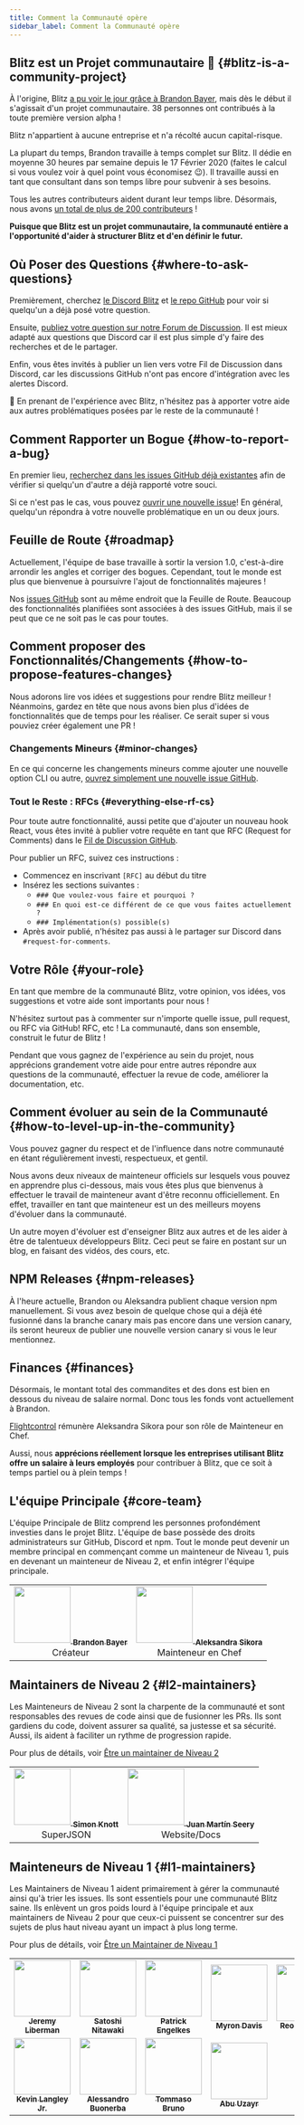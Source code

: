 ```yaml
---
title: Comment la Communauté opère
sidebar_label: Comment la Communauté opère
---
```


## Blitz est un Projet communautaire 🤝 {#blitz-is-a-community-project}

À l'origine, Blitz
[a pu voir le jour grâce à Brandon Bayer](./community-history), mais dès
le début il s'agissait d'un projet communautaire. 38 personnes ont
contribués à la toute première version alpha !

Blitz n'appartient à aucune entreprise et n'a récolté aucun
capital-risque.

La plupart du temps, Brandon travaille à temps complet sur Blitz. Il dédie
en moyenne 30 heures par semaine depuis le 17 Février 2020 (faites le
calcul si vous voulez voir à quel point vous économisez 😉). Il travaille
aussi en tant que consultant dans son temps libre pour subvenir à ses
besoins.

Tous les autres contributeurs aident durant leur temps libre. Désormais,
nous avons
[un total de plus de 200 contributeurs](https://github.com/blitz-js/blitz#contributors-)
!

**Puisque que Blitz est un projet communautaire, la communauté entière a
l'opportunité d'aider à structurer Blitz et d'en définir le futur.**

## Où Poser des Questions {#where-to-ask-questions}

Premièrement, cherchez [le Discord Blitz](https://discord.blitzjs.com) et
[le repo GitHub](https://github.com/blitz-js/blitz) pour voir si quelqu'un
a déjà posé votre question.

Ensuite,
[publiez votre question sur notre Forum de Discussion](https://github.com/blitz-js/blitz/discussions).
Il est mieux adapté aux questions que Discord car il est plus simple d'y
faire des recherches et de le partager.

Enfin, vous êtes invités à publier un lien vers votre Fil de Discussion
dans Discord, car les discussions GitHub n'ont pas encore d'intégration
avec les alertes Discord.

🙏 En prenant de l'expérience avec Blitz, n'hésitez pas à apporter votre
aide aux autres problématiques posées par le reste de la communauté !

## Comment Rapporter un Bogue {#how-to-report-a-bug}

En premier lieu,
[recherchez dans les issues GitHub déjà existantes](https://github.com/blitz-js/blitz/issues?q=is%3Aissue)
afin de vérifier si quelqu'un d'autre a déjà rapporté votre souci.

Si ce n'est pas le cas, vous pouvez
[ouvrir une nouvelle issue](https://github.com/blitz-js/blitz/issues/new/choose)!
En général, quelqu'un répondra à votre nouvelle problématique en un ou
deux jours.

## Feuille de Route {#roadmap}

Actuellement, l'équipe de base travaille à sortir la version 1.0,
c'est-à-dire arrondir les angles et corriger des bogues. Cependant, tout
le monde est plus que bienvenue à poursuivre l'ajout de fonctionnalités
majeures !

Nos [issues GitHub](https://github.com/blitz-js/blitz/issues) sont au même
endroit que la Feuille de Route. Beaucoup des fonctionnalités planifiées
sont associées à des issues GitHub, mais il se peut que ce ne soit pas le
cas pour toutes.

## Comment proposer des Fonctionnalités/Changements {#how-to-propose-features-changes}

Nous adorons lire vos idées et suggestions pour rendre Blitz meilleur !
Néanmoins, gardez en tête que nous avons bien plus d'idées de
fonctionnalités que de temps pour les réaliser. Ce serait super si vous
pouviez créer également une PR !

### Changements Mineurs {#minor-changes}

En ce qui concerne les changements mineurs comme ajouter une nouvelle
option CLI ou autre,
[ouvrez simplement une nouvelle issue GitHub](https://github.com/blitz-js/blitz/issues/new/choose).

### Tout le Reste : RFCs {#everything-else-rf-cs}

Pour toute autre fonctionnalité, aussi petite que d'ajouter un nouveau
hook React, vous êtes invité à publier votre requête en tant que RFC
(Request for Comments) dans le
[Fil de Discussion GitHub](https://github.com/blitz-js/blitz/discussions/category_choices).

Pour publier un RFC, suivez ces instructions :

- Commencez en inscrivant `[RFC]` au début du titre
- Insérez les sections suivantes :
  - `### Que voulez-vous faire et pourquoi ?`
  - `### En quoi est-ce différent de ce que vous faites actuellement ?`
  - `### Implémentation(s) possible(s)`
- Après avoir publié, n'hésitez pas aussi à le partager sur Discord dans
  `#request-for-comments`.

## Votre Rôle {#your-role}

En tant que membre de la communauté Blitz, votre opinion, vos idées, vos
suggestions et votre aide sont importants pour nous !

N'hésitez surtout pas à commenter sur n'importe quelle issue, pull
request, ou RFC via GitHub! RFC, etc ! La communauté, dans son ensemble,
construit le futur de Blitz !

Pendant que vous gagnez de l'expérience au sein du projet, nous apprécions
grandement votre aide pour entre autres répondre aux questions de la
communauté, effectuer la revue de code, améliorer la documentation, etc.

## Comment évoluer au sein de la Communauté {#how-to-level-up-in-the-community}

Vous pouvez gagner du respect et de l'influence dans notre communauté en
étant régulièrement investi, respectueux, et gentil.

Nous avons deux niveaux de mainteneur officiels sur lesquels vous pouvez
en apprendre plus ci-dessous, mais vous êtes plus que bienvenus à
effectuer le travail de mainteneur avant d'être reconnu officiellement. En
effet, travailler en tant que mainteneur est un des meilleurs moyens
d'évoluer dans la communauté.

Un autre moyen d'évoluer est d'enseigner Blitz aux autres et de les aider
à être de talentueux développeurs Blitz. Ceci peut se faire en postant sur
un blog, en faisant des vidéos, des cours, etc.

## NPM Releases {#npm-releases}

À l'heure actuelle, Brandon ou Aleksandra publient chaque version npm
manuellement. Si vous avez besoin de quelque chose qui a déjà été fusionné
dans la branche canary mais pas encore dans une version canary, ils seront
heureux de publier une nouvelle version canary si vous le leur mentionnez.

## Finances {#finances}

Désormais, le montant total des commandites et des dons est bien en
dessous du niveau de salaire normal. Donc tous les fonds vont actuellement
à Brandon.

[Flightcontrol](http://flightcontrol.dev/) rémunère Aleksandra Sikora pour
son rôle de Mainteneur en Chef.

Aussi, nous **apprécions réellement lorsque les entreprises utilisant
Blitz offre un salaire à leurs employés** pour contribuer à Blitz, que ce
soit à temps partiel ou à plein temps !

## L'équipe Principale {#core-team}

L'équipe Principale de Blitz comprend les personnes profondément investies
dans le projet Blitz. L'équipe de base possède des droits administrateurs
sur GitHub, Discord et npm. Tout le monde peut devenir un membre principal
en commençant comme un mainteneur de Niveau 1, puis en devenant un
mainteneur de Niveau 2, et enfin intégrer l'équipe principale.

<table>
  <tr>
    <td align="center">
      <a href="https://twitter.com/flybayer">
        <img
          src="https://avatars3.githubusercontent.com/u/8813276?v=4"
          width="100px;"
          alt=""
        />
        <sub>
          <b>Brandon Bayer</b>
        </sub>
      </a>
      <br />
      Créateur
    </td>
    <td align="center">
      <a href="http://aleksandra.codes">
        <img
          src="https://avatars.githubusercontent.com/u/9019397?v=4?s=100"
          width="100px;"
          alt=""
        />
        <sub>
          <b>Aleksandra Sikora</b>
        </sub>
      </a>
      <br />
      Mainteneur en Chef
    </td>
  </tr>
</table>

## Maintainers de Niveau 2 {#l2-maintainers}

Les Mainteneurs de Niveau 2 sont la charpente de la communauté et sont
responsables des revues de code ainsi que de fusionner les PRs. Ils sont
gardiens du code, doivent assurer sa qualité, sa justesse et sa sécurité.
Aussi, ils aident à faciliter un rythme de progression rapide.

Pour plus de détails, voir [Être un maintainer de Niveau 2](./maintainers)

<table>
  <tr>
    <td align="center">
      <a href="http://simonknott.de">
        <img
          src="https://avatars1.githubusercontent.com/u/14912729?v=4"
          width="100px;"
          alt=""
        />
        <sub>
          <b>Simon Knott</b>
        </sub>
      </a>
      <br />
      SuperJSON
    </td>
    <td align="center">
      <a href="https://juanm04.com">
        <img
          src="https://avatars0.githubusercontent.com/u/16712703?v=4"
          width="100px;"
          alt=""
        />
        <sub>
          <b>Juan Martín Seery</b>
        </sub>
      </a>
      <br />
      Website/Docs
    </td>
  </tr>
</table>

## Mainteneurs de Niveau 1 {#l1-maintainers}

Les Maintainers de Niveau 1 aident primairement à gérer la communauté
ainsi qu'à trier les issues. Ils sont essentiels pour une communauté Blitz
saine. Ils enlèvent un gros poids lourd à l'équipe principale et aux
maintainers de Niveau 2 pour que ceux-ci puissent se concentrer sur des
sujets de plus haut niveau ayant un impact à plus long terme.

Pour plus de détails, voir [Être un Maintainer de Niveau 1](./maintainers)

<table>
  <tr>
    <td align="center">
      <a href="http://jeremyliberman.com/">
        <img
          src="https://avatars3.githubusercontent.com/u/2754163?v=4"
          width="100px;"
          alt=""
        />
        <sub>
          <b>Jeremy Liberman</b>
        </sub>
      </a>
    </td>
    <td align="center">
      <a href="https://twitter.com/nitaking_">
        <img
          src="https://avatars2.githubusercontent.com/u/10850034?v=4"
          width="100px;"
          alt=""
        />
        <sub>
          <b>Satoshi Nitawaki</b>
        </sub>
      </a>
    </td>
    <td align="center">
      <a href="https://github.com/engelkes-finstreet">
        <img
          src="https://avatars0.githubusercontent.com/u/36962022?s=460&u=34cfc4a3d6da0a87026f6068c371779c68daa3a2&v=4"
          width="100px;"
          alt=""
        />
        <sub>
          <b>Patrick Engelkes</b>
        </sub>
      </a>
    </td>
    <td align="center">
      <a href="https://twitter.com/myrondavis">
        <img
          src="https://avatars2.githubusercontent.com/u/1430136?v=4"
          width="100px;"
          alt=""
        />
        <sub>
          <b>Myron Davis</b>
        </sub>
      </a>
    </td>
    <td align="center">
      <a href="https://twitter.com/NaReto1125_">
        <img
          src="https://avatars.githubusercontent.com/reo777"
          width="100px;"
          alt=""
        />
        <sub>
          <b>Reo Ishiyama</b>
        </sub>
      </a>
    </td>
  </tr>
  <tr>
    <td align="center">
      <a href="https://kevinlangleyjr.com">
        <img
          src="https://avatars.githubusercontent.com/u/877634?v=4"
          width="100px;"
          alt=""
        />
        <sub>
          <b>Kevin Langley Jr.</b>
        </sub>
      </a>
    </td>
    <td align="center">
      <a href="https://buonerba.dev">
        <img
          src="https://avatars.githubusercontent.com/u/28837891?v=4"
          width="100px;"
          alt=""
        />
        <sub>
          <b>Alessandro Buonerba</b>
        </sub>
      </a>
    </td>
    <td align="center">
      <a href="https://dev.to/tommasobruno99">
        <img
          src="https://avatars.githubusercontent.com/u/61512591?v=4"
          width="100px;"
          alt=""
        />
        <sub>
          <b>Tommaso Bruno</b>
        </sub>
      </a>
    </td>
    <td align="center">
      <a href="https://builtforfifty.com">
        <img
          src="https://avatars.githubusercontent.com/abuuzayr"
          width="100px;"
          alt=""
        />
        <sub>
          <b>Abu Uzayr</b>
        </sub>
      </a>
    </td>
  </tr>
</table>
